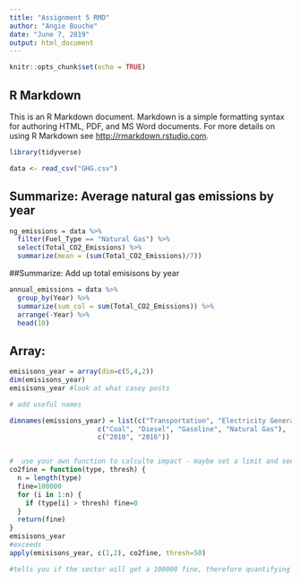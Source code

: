 ```yaml
---
title: "Assignment 5 RMD"
author: "Angie Bouche"
date: "June 7, 2019"
output: html_document
---
```


```r
knitr::opts_chunk$set(echo = TRUE)
```

## R Markdown

This is an R Markdown document. Markdown is a simple formatting syntax for authoring HTML, PDF, and MS Word documents. For more details on using R Markdown see <http://rmarkdown.rstudio.com>.

```r
library(tidyverse)

data <- read_csv("GHG.csv")
```

## Summarize: Average natural gas emissions by year
```r
ng_emissions = data %>% 
  filter(Fuel_Type == "Natural Gas") %>% 
  select(Total_CO2_Emissions) %>% 
  summarize(mean = (sum(Total_CO2_Emissions)/7))

```


##Summarize: Add up total emisisons by year
```r
annual_emissions = data %>% 
  group_by(Year) %>% 
  summarize(sum_col = sum(Total_CO2_Emissions)) %>%  
  arrange(-Year) %>% 
  head(10)

```

## Array:
```r

emisisons_year = array(dim=c(5,4,2))
dim(emisisons_year)
emisisons_year #look at what casey posts

# add useful names

dimnames(emissions_year) = list(c("Transportation", "Electricity Generation", "Residential", "Commercial",                               "Industrial"), 
                      c("Coal", "Diesel", "Gasoline", "Natural Gas"),
                      c("2010", "2016"))


#  use your own function to calculte impact - maybe set a limit and see what secotra are above? If you are "TRUE" you get a fine - add up the total fines for 2010 and 2016?
co2fine = function(type, thresh) {
  n = length(type)
  fine=100000
  for (i in 1:n) {
    if (type[i] > thresh) fine=0
  }
  return(fine)
}
emisisons_year
#exceeds
apply(emisisons_year, c(1,2), co2fine, thresh=50)

#tells you if the sector will get a 100000 fine, therefore quantifying impacts

```

